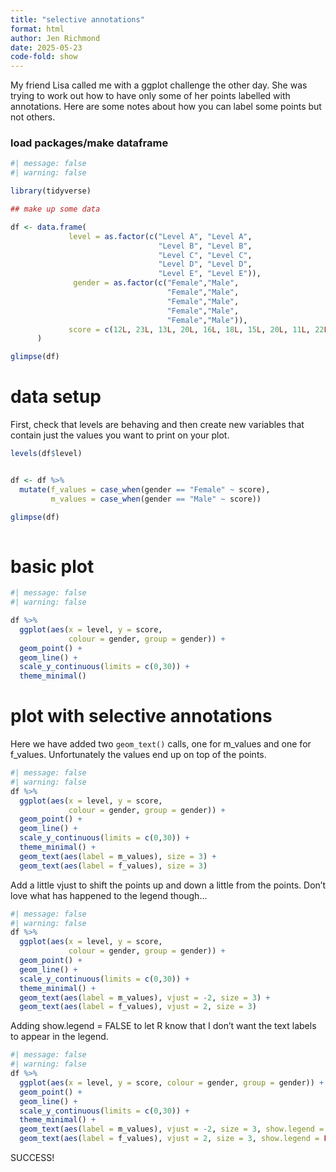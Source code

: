 ```yaml
---
title: "selective annotations"
format: html
author: Jen Richmond
date: 2025-05-23
code-fold: show
---
```


My friend Lisa called me with a ggplot challenge the other day. She was trying to work out how to have only some of her points labelled with annotations. Here are some notes about how you can label some points but not others. 

### load packages/make dataframe


```r
#| message: false
#| warning: false

library(tidyverse)

## make up some data

df <- data.frame(
             level = as.factor(c("Level A", "Level A", 
                                 "Level B", "Level B", 
                                 "Level C", "Level C", 
                                 "Level D", "Level D",
                                 "Level E", "Level E")),
              gender = as.factor(c("Female","Male",
                                   "Female","Male",
                                   "Female","Male",
                                   "Female","Male", 
                                   "Female","Male")),
             score = c(12L, 23L, 13L, 20L, 16L, 18L, 15L, 20L, 11L, 22L)
      )

glimpse(df)

```

# data setup 

First, check that levels are behaving and then create new variables that contain just the values you want to print on your plot. 

```r

levels(df$level)


df <- df %>%
  mutate(f_values = case_when(gender == "Female" ~ score), 
         m_values = case_when(gender == "Male" ~ score)) 

glimpse(df)
  
```


# basic plot

```r
#| message: false
#| warning: false

df %>%
  ggplot(aes(x = level, y = score, 
             colour = gender, group = gender)) +
  geom_point() + 
  geom_line() +
  scale_y_continuous(limits = c(0,30)) +
  theme_minimal()


```

# plot with selective annotations

Here we have added two `geom_text()` calls, one for m_values and one for f_values. Unfortunately the values end up on top of the points.  

```r
#| message: false
#| warning: false
df %>%
  ggplot(aes(x = level, y = score, 
             colour = gender, group = gender)) +
  geom_point() + 
  geom_line() +
  scale_y_continuous(limits = c(0,30)) +
  theme_minimal() +
  geom_text(aes(label = m_values), size = 3) +
  geom_text(aes(label = f_values), size = 3) 
```

Add a little vjust to shift the points up and down a little from the points. Don't love what has happened to the legend though...

```r
#| message: false
#| warning: false
df %>%
  ggplot(aes(x = level, y = score, 
             colour = gender, group = gender)) +
  geom_point() + 
  geom_line() +
  scale_y_continuous(limits = c(0,30)) +
  theme_minimal() +
  geom_text(aes(label = m_values), vjust = -2, size = 3) +
  geom_text(aes(label = f_values), vjust = 2, size = 3) 
```


Adding show.legend = FALSE to let R know that I don't want the text labels to appear in the legend. 


```r
#| message: false
#| warning: false
df %>%
  ggplot(aes(x = level, y = score, colour = gender, group = gender)) +
  geom_point() + 
  geom_line() +
  scale_y_continuous(limits = c(0,30)) +
  theme_minimal() +
  geom_text(aes(label = m_values), vjust = -2, size = 3, show.legend = FALSE) +
  geom_text(aes(label = f_values), vjust = 2, size = 3, show.legend = FALSE) 
```


SUCCESS!
